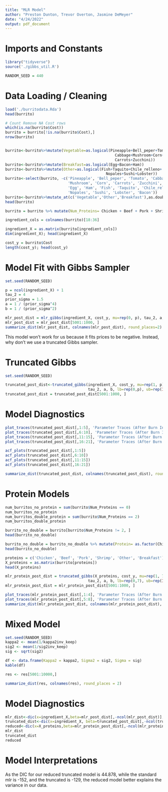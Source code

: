 ```yaml
---
title: "MLR Model"
author: "Preston Dunton, Trevor Overton, Jasmine DeMeyer"
date: "4/24/2022"
output: pdf_document
---
```


# Imports and Constants

```r
library("tidyverse")
source('./gibbs_util.R')

RANDOM_SEED = 440
```

# Data Loading / Cleaning

```r
load('./burritodata.Rda')
head(burrito)

# Count Remove NA Cost rows
which(is.na(burrito$Cost))
burrito = burrito[!is.na(burrito$Cost),]
nrow(burrito)


burrito<-burrito%>%mutate(Vegetable=as.logical(Pineapple+Bell_peper+Tomato+
                                                 Cabbage+Mushroom+Corn+
                                                 Carrots+Zucchini))
burrito<-burrito%>%mutate(Breakfast=as.logical(Egg+Bacon+Ham))
burrito<-burrito%>%mutate(Other=as.logical(Fish+Taquito+Chile_relleno+
                                             Nopales+Sushi+Lobster))
burrito<-select(burrito, -c('Pineapple', 'Bell_peper', 'Tomato', 'Cabbage', 
                            'Mushroom', 'Corn', 'Carrots', 'Zucchini', 
                            'Egg', 'Ham', 'Fish', 'Taquito', 'Chile_relleno', 
                            'Nopales', 'Sushi', 'Lobster', 'Bacon'))
burrito<-burrito%>%mutate_at(c('Vegetable','Other','Breakfast'),as.double)
head(burrito)

burrito = burrito %>% mutate(Num_Proteins= Chicken + Beef + Pork + Shrimp + Other + Breakfast)

ingredient_cols = colnames(burrito)[18:36]

ingredient_X = as.matrix(burrito[ingredient_cols])
dim(ingredient_X); head(ingredient_X)

cost_y = burrito$Cost
length(cost_y); head(cost_y)
```

# Model Fit with Gibbs Sampler

```r
set.seed(RANDOM_SEED)

p = ncol(ingredient_X) + 1
tau_2 = 4
prior_sigma = 1.5
a = 1 / (prior_sigma^4)
b = 1 / (prior_sigma^2)

mlr_post_dist = mlr_gibbs(ingredient_X, cost_y, mu=rep(0, p), tau_2, a, b)
mlr_post_dist = mlr_post_dist[5001:1000, ]
summarize_dist(mlr_post_dist, colnames(mlr_post_dist), round_places=2)

```

This model won't work for us because it fits prices to be negative.  Instead, why don't we use a truncated Gibbs sampler.

# Truncated Gibbs
```r
set.seed(RANDOM_SEED)

truncated_post_dist<-truncated_gibbs(ingredient_X, cost_y, mu=rep(1, p), 
                                     tau_2, a, b, lb=rep(0,p), ub=rep(Inf,p))
truncated_post_dist = truncated_post_dist[5001:1000, ]

```

# Model Diagnostics

```r
plot_traces(truncated_post_dist[,1:5], 'Parameter Traces (After Burn In)')
plot_traces(truncated_post_dist[,6:10], 'Parameter Traces (After Burn In)')
plot_traces(truncated_post_dist[,11:15], 'Parameter Traces (After Burn In)')
plot_traces(truncated_post_dist[,16:21], 'Parameter Traces (After Burn In)')
```

```r
acf_plots(truncated_post_dist[,1:5])
acf_plots(truncated_post_dist[,6:10])
acf_plots(truncated_post_dist[,11:15])
acf_plots(truncated_post_dist[,16:21])
```



```r
summarize_dist(truncated_post_dist, colnames(truncated_post_dist), round_places=2)
```

# Protein Models

```r

num_burritos_no_protein = sum(burrito$Num_Proteins == 0)
num_burritos_no_protein
num_burritos_double_protein = sum(burrito$Num_Proteins == 2)
num_burritos_double_protein

burrito_no_double = burrito[burrito$Num_Proteins != 2, ]
head(burrito_no_double)

burrito_no_double = burrito_no_double %>% mutate(Protein= as.factor(Chicken + 2*Beef + 3*Pork + 4*Shrimp + 5*Other + 6*Breakfast))
head(burrito_no_double)

```

```r
proteins = c('Chicken', 'Beef', 'Pork', 'Shrimp', 'Other', 'Breakfast')
X_proteins = as.matrix(burrito[proteins])
head(X_proteins)

mlr_protein_post_dist = truncated_gibbs(X_proteins, cost_y, mu=rep(1, 7), 
                                     tau_2, a, b, lb=rep(0,7), ub=rep(Inf,7))
mlr_protein_post_dist = mlr_protein_post_dist[5001:1000, ]

plot_traces(mlr_protein_post_dist[,1:4], 'Parameter Traces (After Burn In)')
plot_traces(mlr_protein_post_dist[,5:8], 'Parameter Traces (After Burn In)')
summarize_dist(mlr_protein_post_dist, colnames(mlr_protein_post_dist), round_places=2)
```

# Mixed Model

```r
set.seed(RANDOM_SEED)
kappa2 <- mean(1/kappa2inv_keep)
sig2 <- mean(1/sig2inv_keep)
sig <- sqrt(sig2)

df <- data.frame(Kappa2 = kappa2, Sigma2 = sig2, Sigma = sig)
kable(df)

res <- res[5001:10000,]

summarize_dist(res, colnames(res), round_places = 2)
```


# Model Diagnostics

```r
mlr_dist<-dic(x=ingredient_X,beta=mlr_post_dist[,-ncol(mlr_post_dist)],sig2=mlr_post_dist[,ncol(mlr_post_dist)],y=cost_y)
truncated_dist<-dic(x=ingredient_X, beta=truncated_post_dist[,-ncol(truncated_post_dist)],sig2=truncated_post_dist[,ncol(truncated_post_dist)],y=cost_y)
reduced<-dic(x=X_proteins,beta=mlr_protein_post_dist[,-ncol(mlr_protein_post_dist)],sig2=mlr_protein_post_dist[,ncol(mlr_protein_post_dist)],y=cost_y)
mlr_dist
truncated_dist
reduced

```

# Model Interpretations

As the DIC for our reduced truncated model is 44.878, while the standard mlr is -152, and the truncated is -129, the reduced model better explains the variance in our data.



